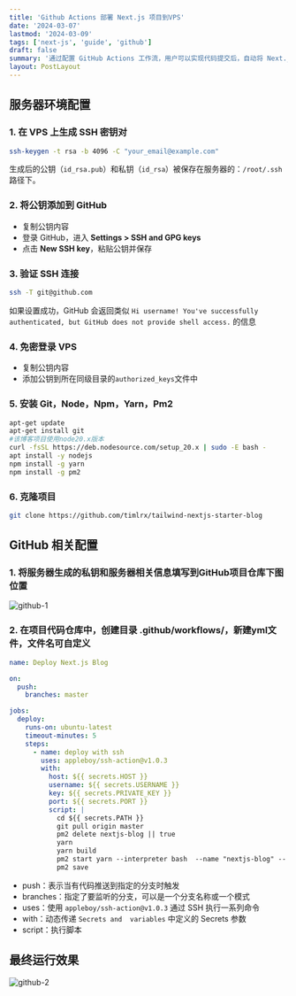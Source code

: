 ```yaml
---
title: 'Github Actions 部署 Next.js 项目到VPS'
date: '2024-03-07'
lastmod: '2024-03-09'
tags: ['next-js', 'guide', 'github']
draft: false
summary: '通过配置 GitHub Actions 工作流，用户可以实现代码提交后，自动将 Next.js 应用部署到服务器，简化了手动部署过程，帮助你轻松搭建个人博客网站。'
layout: PostLayout
---
```

## 服务器环境配置
### 1. 在 VPS 上生成 SSH 密钥对
```bash
ssh-keygen -t rsa -b 4096 -C "your_email@example.com"
```
生成后的公钥（`id_rsa.pub`）和私钥（`id_rsa`）被保存在服务器的：`/root/.ssh`路径下。
### 2. 将公钥添加到 GitHub
- 复制公钥内容
- 登录 GitHub，进入 **Settings > SSH and GPG keys**
- 点击 **New SSH key**，粘贴公钥并保存
### 3. 验证 SSH 连接
```bash
ssh -T git@github.com
```
如果设置成功，GitHub 会返回类似 `Hi username! You've successfully authenticated, but GitHub does not provide shell access.` 的信息
### 4. 免密登录 VPS
- 复制公钥内容
- 添加公钥到所在同级目录的`authorized_keys`文件中
### 5. 安装 Git，Node，Npm，Yarn，Pm2
```bash
apt-get update
apt-get install git
#该博客项目使用node20.x版本
curl -fsSL https://deb.nodesource.com/setup_20.x | sudo -E bash -
apt install -y nodejs
npm install -g yarn
npm install -g pm2 
```
### 6. 克隆项目
```bash
git clone https://github.com/timlrx/tailwind-nextjs-starter-blog
```
## GitHub 相关配置
### 1. 将服务器生成的私钥和服务器相关信息填写到GitHub项目仓库下图位置
![github-1](http://image.jxzsite.com/i/2025/02/01/x9lbar.png)

### 2. 在项目代码仓库中，创建目录 .github/workflows/，新建yml文件，文件名可自定义
```yml
name: Deploy Next.js Blog

on:
  push:
    branches: master

jobs:
  deploy:
    runs-on: ubuntu-latest
    timeout-minutes: 5
    steps:
      - name: deploy with ssh
        uses: appleboy/ssh-action@v1.0.3
        with:
          host: ${{ secrets.HOST }}
          username: ${{ secrets.USERNAME }}
          key: ${{ secrets.PRIVATE_KEY }}
          port: ${{ secrets.PORT }}
          script: |
            cd ${{ secrets.PATH }}
            git pull origin master
            pm2 delete nextjs-blog || true
            yarn
            yarn build
            pm2 start yarn --interpreter bash  --name "nextjs-blog" -- start
            pm2 save
```
- push：表示当有代码推送到指定的分支时触发
- branches：指定了要监听的分支，可以是一个分支名称或一个模式
- uses：使用 `appleboy/ssh-action@v1.0.3` 通过 SSH 执行一系列命令
- with：动态传递 `Secrets and  variables` 中定义的 Secrets 参数
- script：执行脚本
## 最终运行效果
![github-2](http://image.jxzsite.com/i/2025/02/01/z7vka5.png)





